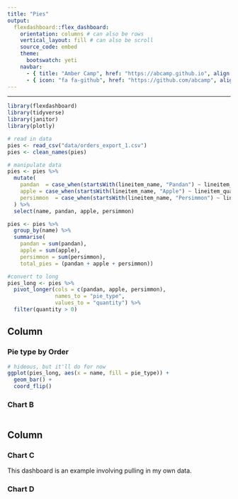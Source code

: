 ```yaml
---
title: "Pies"
output: 
  flexdashboard::flex_dashboard:
    orientation: columns # can also be rows
    vertical_layout: fill # can also be scroll
    source_code: embed
    theme:
      bootswatch: yeti
    navbar:
      - { title: "Amber Camp", href: "https://abcamp.github.io", align: right }
      - { icon: "fa fa-github", href: "https://github.com/abcamp", align: right, target: blank }
---
```

---

```r
library(flexdashboard)
library(tidyverse)
library(janitor)
library(plotly)
```

```r
# read in data
pies <- read_csv("data/orders_export_1.csv")
pies <- clean_names(pies)
```

```r
# manipulate data
pies <- pies %>%
  mutate(
    pandan  = case_when(startsWith(lineitem_name, "Pandan") ~ lineitem_quantity, TRUE ~ 0),
    apple = case_when(startsWith(lineitem_name, "Apple") ~ lineitem_quantity, TRUE ~ 0),
    persimmon  = case_when(startsWith(lineitem_name, "Persimmon") ~ lineitem_quantity, TRUE ~ 0),
  ) %>% 
  select(name, pandan, apple, persimmon)

pies <- pies %>% 
  group_by(name) %>% 
  summarise(
    pandan = sum(pandan),
    apple = sum(apple),
    persimmon = sum(persimmon),
    total_pies = (pandan + apple + persimmon))

#convert to long
pies_long <- pies %>%
  pivot_longer(cols = c(pandan, apple, persimmon), 
               names_to = "pie_type", 
               values_to = "quantity") %>%
  filter(quantity > 0)
```

Column {data-width=650}
-----------------------------------------------------------------------

### Pie type by Order

```r
# hideous, but it'll do for now
ggplot(pies_long, aes(x = name, fill = pie_type)) +
  geom_bar() + 
  coord_flip()
```

### Chart B

```r

```

Column {data-width=350}
-----------------------------------------------------------------------

### Chart C
This dashboard is an example involving pulling in my own data.

### Chart D

```r

```

